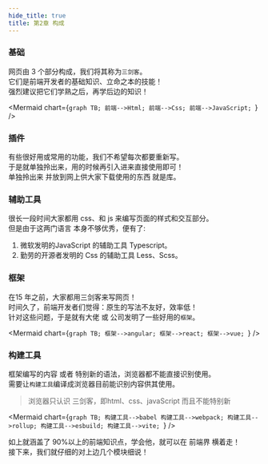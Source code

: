 ```yaml
---
hide_title: true
title: 第2章 构成
---
```



### 基础

网页由 3 个部分构成，我们将其称为`三剑客`。  
它们是前端开发者的基础知识、立命之本的技能！  
强烈建议把它们学熟之后，再学后边的知识！

<Mermaid
  chart={`graph TB;
    前端-->Html;
    前端-->Css;
    前端-->JavaScript;
`}
/>

### 插件

有些很好用或常用的功能，我们不希望每次都要重新写。   
于是就单独拎出来，用的时候再引入进来直接使用即可！   
单独拎出来 并放到网上供大家下载使用的东西 就是库。

### 辅助工具

很长一段时间大家都用 css、和 js 来编写页面的样式和交互部分。  
但是由于这两门语言 本身不够优秀，便有了:    
1. 微软发明的JavaScript 的辅助工具 Typescript。  
2. 勤劳的开源者发明的 Css 的辅助工具 Less、Scss。

### 框架

在15 年之前，大家都用三剑客来写网页！  
时间久了，前端开发者们觉得：原生的写法不友好，效率低！  
针对这些问题，于是就有大佬 或 公司发明了一些好用的`框架`。

<Mermaid
  chart={`graph TB;
    框架-->angular;
    框架-->react;
    框架-->vue;
`}
/>

### 构建工具

框架编写的内容 或者 特别新的语法，浏览器都不能直接识别使用。       
需要让`构建工具`编译成浏览器目前能识别内容供其使用。 
> 浏览器只认识 三剑客，即html、css、javaScript 而且不能特别新

<Mermaid
  chart={`graph TB;
    构建工具-->babel
    构建工具-->webpack;
    构建工具-->rollup;
    构建工具-->esbuild;
    构建工具-->vite;
`}
/>

如上就涵盖了 90%以上的前端知识点，学会他，就可以在 前端界 横着走！  
接下来，我们就仔细的对上边几个模块细说！
